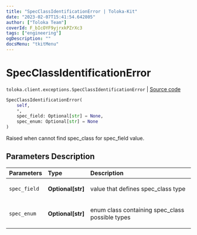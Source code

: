 ```yaml
---
title: "SpecClassIdentificationError | Toloka-Kit"
date: "2023-02-07T15:41:54.642805"
author: ["Toloka Team"]
coverId: F_bIcOYF9yjrxkPZrXc3
tags: ["engineering"]
ogDescription: ""
docsMenu: "tkitMenu"
---
```


# SpecClassIdentificationError
`toloka.client.exceptions.SpecClassIdentificationError` | [Source code](https://github.com/Toloka/toloka-kit/blob/v1.1.3/src/client/exceptions.py#L27)

```python
SpecClassIdentificationError(
    self,
    *,
    spec_field: Optional[str] = None,
    spec_enum: Optional[str] = None
)
```

Raised when cannot find spec_сlass for spec_field value.

## Parameters Description

| Parameters | Type | Description |
| :----------| :----| :-----------|
`spec_field`|**Optional\[str\]**|<p>value that defines spec_class type</p>
`spec_enum`|**Optional\[str\]**|<p>enum class containing spec_class possible types</p>